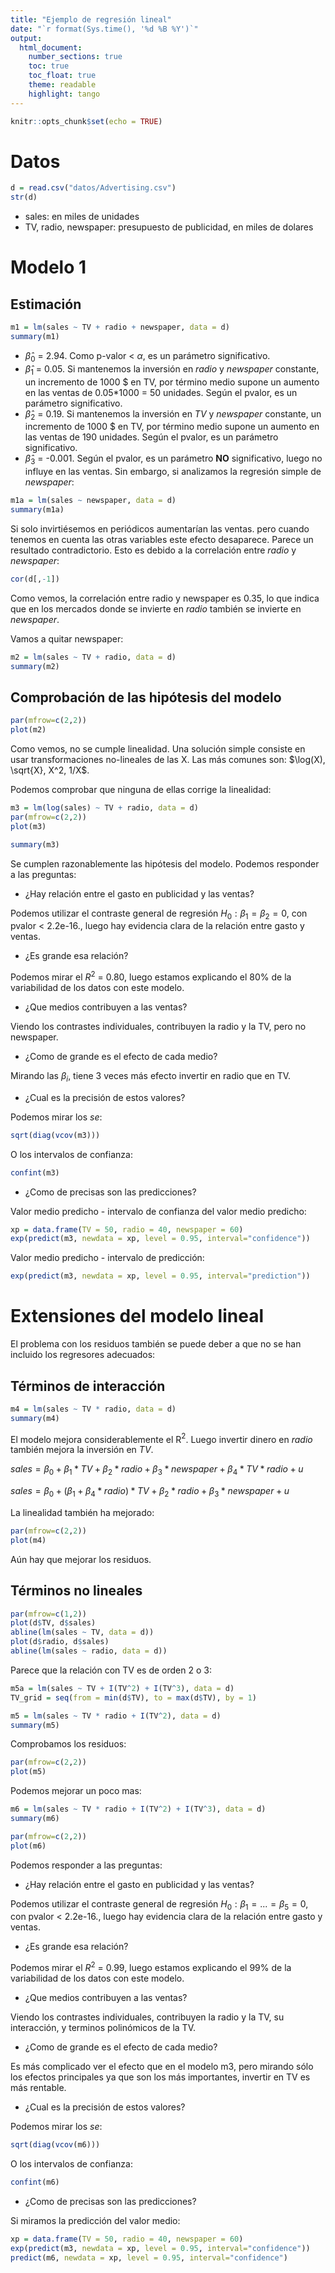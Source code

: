 ```yaml
---
title: "Ejemplo de regresión lineal"
date: "`r format(Sys.time(), '%d %B %Y')`"
output: 
  html_document:
    number_sections: true
    toc: true
    toc_float: true
    theme: readable
    highlight: tango
---
```


```r
knitr::opts_chunk$set(echo = TRUE)
```


# Datos

```r
d = read.csv("datos/Advertising.csv")
str(d)
```

- sales: en miles de unidades
- TV, radio, newspaper: presupuesto de publicidad, en miles de dolares

# Modelo 1

## Estimación

```r
m1 = lm(sales ~ TV + radio + newspaper, data = d)
summary(m1)
```

- $\hat \beta_0$ = 2.94. Como p-valor < $\alpha$, es un parámetro significativo.
- $\hat \beta_1$ = 0.05. Si mantenemos la inversión en *radio* y *newspaper* constante, un incremento de 1000 $ en TV, por término medio supone un aumento en las ventas de 0.05*1000 = 50 unidades. Según el pvalor, es un parámetro significativo.
- $\hat \beta_2$ = 0.19. Si mantenemos la inversión en *TV* y *newspaper* constante, un incremento de 1000 $ en TV, por término medio supone un aumento en las ventas de 190 unidades. Según el pvalor, es un parámetro significativo.
- $\hat \beta_3$ = -0.001. Según el pvalor, es un parámetro **NO** significativo, luego no influye en las ventas. Sin embargo, si analizamos la regresión simple de *newspaper*:


```r
m1a = lm(sales ~ newspaper, data = d)
summary(m1a)
```

Si solo invirtiésemos en periódicos aumentarían las ventas. pero cuando tenemos en cuenta las otras variables este efecto desaparece. Parece un resultado contradictorio. Esto es debido a la correlación entre *radio* y *newspaper*:

```r
cor(d[,-1])
```

Como vemos, la correlación entre radio y newspaper es 0.35, lo que indica que en los mercados donde se invierte en *radio* también se invierte en *newspaper*. 

Vamos a quitar newspaper:

```r
m2 = lm(sales ~ TV + radio, data = d)
summary(m2)
```

## Comprobación de las hipótesis del modelo

```r
par(mfrow=c(2,2))
plot(m2)
```

Como vemos, no se cumple linealidad. Una solución simple consiste en usar transformaciones no-lineales de las X. Las más comunes son: $\log(X), \sqrt{X}, X^2, 1/X$.

Podemos comprobar que ninguna de ellas corrige la linealidad:

```r
m3 = lm(log(sales) ~ TV + radio, data = d)
par(mfrow=c(2,2))
plot(m3)
```

```r
summary(m3)
```

Se cumplen razonablemente las hipótesis del modelo. Podemos responder a las preguntas:

- ¿Hay relación entre el gasto en publicidad y las ventas?

Podemos utilizar el contraste general de regresión $H_0 : \beta_1 = \beta_2 = 0$, con pvalor < 2.2e-16., luego hay evidencia clara de la relación entre gasto y ventas.

- ¿Es grande esa relación?

Podemos mirar el $R^2$ = 0.80, luego estamos explicando el 80% de la variabilidad de los datos con este modelo.

- ¿Que medios contribuyen a las ventas?

Viendo los contrastes individuales, contribuyen la radio y la TV, pero no newspaper.

- ¿Como de grande es el efecto de cada medio?

Mirando las $\beta_i$, tiene 3 veces más efecto invertir en radio que en TV.

- ¿Cual es la precisión de estos valores?

Podemos mirar los *se*:

```r
sqrt(diag(vcov(m3)))
```

O los intervalos de confianza:

```r
confint(m3)
```

- ¿Como de precisas son las predicciones?

Valor medio predicho - intervalo de confianza del valor medio predicho:

```r
xp = data.frame(TV = 50, radio = 40, newspaper = 60)
exp(predict(m3, newdata = xp, level = 0.95, interval="confidence"))
```

Valor medio predicho - intervalo de predicción:

```r
exp(predict(m3, newdata = xp, level = 0.95, interval="prediction"))
```

# Extensiones del modelo lineal

El problema con los residuos también se puede deber a que no se han incluido los regresores adecuados:

## Términos de interacción

```r
m4 = lm(sales ~ TV * radio, data = d)
summary(m4)
```

El modelo mejora considerablemente el R$^2$. Luego invertir dinero en *radio* también mejora la inversión en *TV*.

$sales = \beta_0 + \beta_1*TV + \beta_2*radio + \beta_3*newspaper + \beta_4*TV*radio + u$

$sales = \beta_0 + (\beta_1 + \beta_4*radio)*TV + \beta_2*radio + \beta_3*newspaper  + u$

La linealidad también ha mejorado:

```r
par(mfrow=c(2,2))
plot(m4)
```

Aún hay que mejorar los residuos.

## Términos no lineales

```r
par(mfrow=c(1,2))
plot(d$TV, d$sales)
abline(lm(sales ~ TV, data = d))
plot(d$radio, d$sales)
abline(lm(sales ~ radio, data = d))
```

Parece que la relación con TV es de orden 2 o 3:

```r
m5a = lm(sales ~ TV + I(TV^2) + I(TV^3), data = d)
TV_grid = seq(from = min(d$TV), to = max(d$TV), by = 1)
```


```r
m5 = lm(sales ~ TV * radio + I(TV^2), data = d)
summary(m5)
```

Comprobamos los residuos:

```r
par(mfrow=c(2,2))
plot(m5)
```

Podemos mejorar un poco mas:

```r
m6 = lm(sales ~ TV * radio + I(TV^2) + I(TV^3), data = d)
summary(m6)
```

```r
par(mfrow=c(2,2))
plot(m6)
```


Podemos responder a las preguntas:

- ¿Hay relación entre el gasto en publicidad y las ventas?

Podemos utilizar el contraste general de regresión $H_0 : \beta_1 = ... = \beta_5 = 0$, con pvalor < 2.2e-16., luego hay evidencia clara de la relación entre gasto y ventas.

- ¿Es grande esa relación?

Podemos mirar el $R^2$ = 0.99, luego estamos explicando el 99% de la variabilidad de los datos con este modelo.

- ¿Que medios contribuyen a las ventas?

Viendo los contrastes individuales, contribuyen la radio y la TV, su interacción, y terminos polinómicos de la TV.

- ¿Como de grande es el efecto de cada medio?

Es más complicado ver el efecto que en el modelo m3, pero mirando sólo los efectos principales ya que son los más importantes, invertir en TV es más rentable.

- ¿Cual es la precisión de estos valores?

Podemos mirar los *se*:

```r
sqrt(diag(vcov(m6)))
```

O los intervalos de confianza:

```r
confint(m6)
```

- ¿Como de precisas son las predicciones?

Si miramos la predicción del valor medio:

```r
xp = data.frame(TV = 50, radio = 40, newspaper = 60)
exp(predict(m3, newdata = xp, level = 0.95, interval="confidence"))
predict(m6, newdata = xp, level = 0.95, interval="confidence")
```


